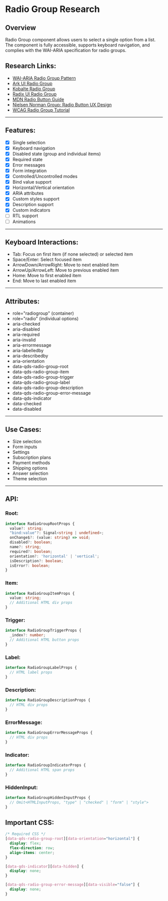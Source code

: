 # Radio Group Research

## Overview
Radio Group component allows users to select a single option from a list. The component is fully accessible,
supports keyboard navigation, and complies with the WAI-ARIA specification for radio groups.

## Research Links:
- [WAI-ARIA Radio Group Pattern](https://www.w3.org/WAI/ARIA/apg/patterns/radio/)
- [Ark UI Radio Group](https://ark-ui.com/react/docs/components/radio-group)
- [Kobalte Radio Group](https://kobalte.dev/docs/core/components/radio-group)
- [Radix UI Radio Group](https://www.radix-ui.com/primitives/docs/components/radio-group)
-	[MDN Radio Button Guide](https://developer.mozilla.org/en-US/docs/Web/HTML/Element/input/radio)
- [Nielsen Norman Group: Radio Button UX Design](https://www.nngroup.com/articles/radio-buttons-default-selection/)
- [WCAG Radio Group Tutorial](https://www.w3.org/WAI/tutorials/forms/grouping/)
---

## Features:
- [x] Single selection
- [x] Keyboard navigation
- [x] Disabled state (group and individual items)
- [x] Required state
- [x] Error messages
- [x] Form integration
- [x] Controlled/Uncontrolled modes
- [x] Bind value support
- [x] Horizontal/Vertical orientation
- [x] ARIA attributes
- [x] Custom styles support
- [x] Description support
- [x] Custom indicators
- [ ] RTL support
- [ ] Animations

---

## Keyboard Interactions:
- Tab: Focus on first item (if none selected) or selected item
- Space/Enter: Select focused item
- ArrowDown/ArrowRight: Move to next enabled item
- ArrowUp/ArrowLeft: Move to previous enabled item
- Home: Move to first enabled item
- End: Move to last enabled item

---

## Attributes:
- role="radiogroup" (container)
- role="radio" (individual options)
- aria-checked
- aria-disabled
- aria-required
- aria-invalid
- aria-errormessage
- aria-labelledby
- aria-describedby
- aria-orientation
- data-qds-radio-group-root
- data-qds-radio-group-item
- data-qds-radio-group-trigger
- data-qds-radio-group-label
- data-qds-radio-group-description
- data-qds-radio-group-error-message
- data-qds-indicator
- data-checked
- data-disabled

---

## Use Cases:
- Size selection
- Form inputs
- Settings
- Subscription plans
- Payment methods
- Shipping options
- Answer selection
- Theme selection

---

## API:

### Root:
```typescript
interface RadioGroupRootProps {
  value?: string;
  "bind:value"?: Signal<string | undefined>;
  onChange$?: (value: string) => void;
  disabled?: boolean;
  name?: string;
  required?: boolean;
  orientation?: 'horizontal' | 'vertical';
  isDescription?: boolean;
  isError?: boolean;
}
```

### Item:
```typescript
interface RadioGroupItemProps {
  value: string;
  // Additional HTML div props
}
```

### Trigger:
```typescript
interface RadioGroupTriggerProps {
  _index?: number;
  // Additional HTML button props
}
```

### Label:
```typescript
interface RadioGroupLabelProps {
  // HTML label props
}
```

### Description:
```typescript
interface RadioGroupDescriptionProps {
  // HTML div props
}
```

### ErrorMessage:
```typescript
interface RadioGroupErrorMessageProps {
  // HTML div props
}
```

### Indicator:
```typescript
interface RadioGroupIndicatorProps {
  // Additional HTML span props
}
```

### HiddenInput:
```typescript
interface RadioGroupHiddenInputProps {
  // Omit<HTMLInputProps, "type" | "checked" | "form" | "style">
}
```

## Important CSS:

```css
/* Required CSS */
[data-qds-radio-group-root][data-orientation="horizontal"] {
  display: flex;
  flex-direction: row;
  align-items: center;
}

[data-qds-indicator][data-hidden] {
  display: none;
}

[data-qds-radio-group-error-message][data-visible="false"] {
  display: none;
}
```
